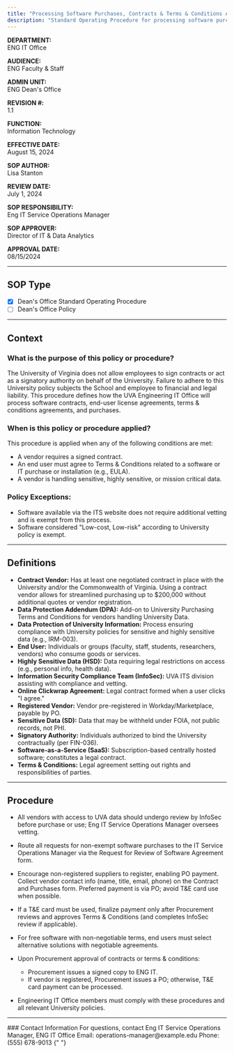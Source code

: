 ```yaml
---
title: "Processing Software Purchases, Contracts & Terms & Conditions Agreements"
description: "Standard Operating Procedure for processing software purchases, contracts, and terms & conditions agreements"
---
```


**DEPARTMENT:**  
ENG IT Office

**AUDIENCE:**  
ENG Faculty & Staff

**ADMIN UNIT:**  
ENG Dean's Office

**REVISION #:**  
1.1

**FUNCTION:**  
Information Technology

**EFFECTIVE DATE:**  
August 15, 2024

**SOP AUTHOR:**  
Lisa Stanton

**REVIEW DATE:**  
July 1, 2024

**SOP RESPONSIBILITY:**  
Eng IT Service Operations Manager

**SOP APPROVER:**  
Director of IT & Data Analytics

**APPROVAL DATE:**  
08/15/2024

---

## SOP Type

- [x] Dean's Office Standard Operating Procedure
- [ ] Dean's Office Policy

---

## Context

### What is the purpose of this policy or procedure?

The University of Virginia does not allow employees to sign contracts or act as a signatory authority on behalf of the University. Failure to adhere to this University policy subjects the School and employee to financial and legal liability. This procedure defines how the UVA Engineering IT Office will process software contracts, end-user license agreements, terms & conditions agreements, and purchases.

### When is this policy or procedure applied?

This procedure is applied when any of the following conditions are met:

- A vendor requires a signed contract.
- An end user must agree to Terms & Conditions related to a software or IT purchase or installation (e.g., EULA).
- A vendor is handling sensitive, highly sensitive, or mission critical data.

### Policy Exceptions:

- Software available via the ITS website does not require additional vetting and is exempt from this process.
- Software considered "Low-cost, Low-risk" according to University policy is exempt.

---

## Definitions

- **Contract Vendor:** Has at least one negotiated contract in place with the University and/or the Commonwealth of Virginia. Using a contract vendor allows for streamlined purchasing up to $200,000 without additional quotes or vendor registration.
- **Data Protection Addendum (DPA):** Add-on to University Purchasing Terms and Conditions for vendors handling University Data.
- **Data Protection of University Information:** Process ensuring compliance with University policies for sensitive and highly sensitive data (e.g., IRM-003).
- **End User:** Individuals or groups (faculty, staff, students, researchers, vendors) who consume goods or services.
- **Highly Sensitive Data (HSD):** Data requiring legal restrictions on access (e.g., personal info, health data).
- **Information Security Compliance Team (InfoSec):** UVA ITS division assisting with compliance and vetting.
- **Online Clickwrap Agreement:** Legal contract formed when a user clicks "I agree."
- **Registered Vendor:** Vendor pre-registered in Workday/Marketplace, payable by PO.
- **Sensitive Data (SD):** Data that may be withheld under FOIA, not public records, not PHI.
- **Signatory Authority:** Individuals authorized to bind the University contractually (per FIN-036).
- **Software-as-a-Service (SaaS):** Subscription-based centrally hosted software; constitutes a legal contract.
- **Terms & Conditions:** Legal agreement setting out rights and responsibilities of parties.

---

## Procedure

- All vendors with access to UVA data should undergo review by InfoSec before purchase or use; Eng IT Service Operations Manager oversees vetting.

- Route all requests for non-exempt software purchases to the IT Service Operations Manager via the Request for Review of Software Agreement form.

- Encourage non-registered suppliers to register, enabling PO payment. Collect vendor contact info (name, title, email, phone) on the Contract and Purchases form. Preferred payment is via PO; avoid T&E card use when possible.

- If a T&E card must be used, finalize payment only after Procurement reviews and approves Terms & Conditions (and completes InfoSec review if applicable).

- For free software with non-negotiable terms, end users must select alternative solutions with negotiable agreements.

- Upon Procurement approval of contracts or terms & conditions:

  - Procurement issues a signed copy to ENG IT.
  - If vendor is registered, Procurement issues a PO; otherwise, T&E card payment can be processed.

- Engineering IT Office members must comply with these procedures and all relevant University policies.

---

<Note>
  ### Contact Information For questions, contact Eng IT Service Operations
  Manager, ENG IT Office Email: operations-manager@example.edu Phone: (555)
  678-9013
</Note>{" "}
